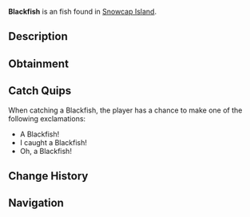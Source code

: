 {{FishInfobox
|image          = Blackfish.png
|rarity         = Uncommon
|sea            = First Sea
|location       = [[Snowcap Island]]
|sublocation    = Freshwater
|sources        = Fishing Rod
|radar_location = 
|xp             = 100
|weather        = 
|time           = Night
|season         = 
|bait           = Worm
|base_weight    = 2
|base_value     = 100
|weight_range   = 1.5
|base_chance    = 80
|base_resil     = 60
}}
'''Blackfish''' is an {{Rarity|Uncommon}} fish found in [[Snowcap Island]].

== Description ==
{{Description|Blackfish are small, black, nighttime swimmers that can be most commonly found in the cold the rocky waters of Snowcap Pond.|Bestiary Entry}}

== Obtainment ==
{{Description|Found in Snowcap Pond during the night.|Bestiary Hint}}
{{Fish Availability|
Snowcap Island/Freshwater Pond
|top_rods      = 
Leviathan's Fang Rod\472332.64\213736.51;
Free Spirit Rod\454493.94\239362.36;
Trident Rod\445580.63\192147.81;
Azure Of Lagoon\398769.63\299616.67;
No-Life Rod\387135.83\280127.93;
Flimsy Rod\265648.13\298971.91;
Training Rod\264957.26\294967.83;
Rod Of The Eternal King\345923.82\201824.67;
Fang of the Eclipse\362538.97\288308.21;
Abyssal Specter Rod\328570.17\287055.43;
Avalanche Rod\283979.2\241520.38;
Astralhook Rod\372956.93\12669.62;
Seraphic Rod\371844.63\268092.24;
Ethereal Prism Rod\370328.97\80951.6;
Challenger's Rod\362886.74\245491.88;
Rod Of The Forgotten Fang\361860.06\244678.53;
Blazebringer Rod\358128.51\280723.93;
Rod Of The Exalted One\349582.9\208685.26;
Rod Of The Depths\339717.91\222103.2;
Verdant Shear Rod\339310.1\274393.28;
Zeus Rod\338272.93\278722.52;
Depthseeker Rod\313178.22\265330.1;
Volcanic Rod\294319.34\267622.7;
Steady Rod\136157.21\110186.04
|recommended   = Trident Rod
}}

== Catch Quips ==
When catching a Blackfish, the player has a chance to make one of the following exclamations:
* A Blackfish!
* I caught a Blackfish!
* Oh, a Blackfish!

== Change History ==
{{Change History|{{subst:Current Version}}}}

== Navigation ==
{{Fish Navbox|Snowcap Island}}
